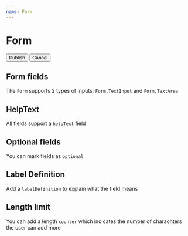```yaml
---
name: Form
---
```



# Form

<Preview>
  <Form>
    <Form.TextInput
      label="Title"
      placeholder="Enter title"
      helpText="This is a snippet of text to help the user"
    />
    <Form.Actions>
      <Button appearance="primary">Publish</Button>
      <Button appearance="secondary">Cancel</Button>
    </Form.Actions>
  </Form>
</Preview>

<PropsTable of={Form.Field} />

## Form fields

The `Form` supports 2 types of inputs: `Form.TextInput` and `Form.TextArea`

<Playground>
  <Form style={{ width: "50%" }}>
    <Form.TextInput
      label="Title"
      placeholder="Enter title"
      helpText="This is a snippet of text to help the user"
    />
    <Form.TextArea label="Description" placeholder="Enter descrtiption" />
  </Form>
</Playground>

## HelpText

All fields support a `helpText` field

<Playground>
  <Form style={{ width: "50%" }}>
    <Form.TextInput
      label="Title"
      placeholder="Enter title"
      helpText="This is a snippet of text to help the user"
    />
  </Form>
</Playground>

## Optional fields

You can mark fields as `optional`

<Playground>
  <Form style={{ width: "50%" }}>
    <Form.TextArea label="Description" optional />
  </Form>
</Playground>

## Label Definition

Add a `labelDefinition` to explain what the field means

<Playground>
  <Form style={{ width: "50%" }}>
    <Form.TextInput
      label="Tags"
      labelDefinition="Tags help users search by topic"
    />
  </Form>
</Playground>

## Length limit

You can add a length `counter` which indicates the number of charachters the user can add more

<Playground>
  <Form style={{ width: "50%" }}>
    <Form.TextArea label="Description" counter={160} />
  </Form>
</Playground>
